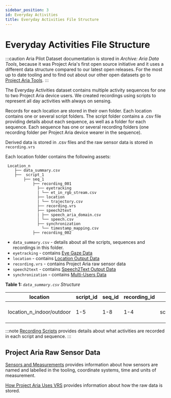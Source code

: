 ```yaml
---
sidebar_position: 3
id: Everyday Activities
title: Everyday Activities File Structure
---
```


# Everyday Activities File Structure

:::caution
Aria Pilot Dataset documentation is stored in *Archive: Aria Data Tools*, because it was Project Aria's first open source initiative and it uses a different data structure compared to our latest open releases.  For the most up to date tooling and to find out about our other open datasets go to [Project Aria Tools](https://facebookresearch.github.io/projectaria_tools/docs/intro).
:::

The Everyday Activities dataset contains multiple activity sequences for one to two Project Aria device users. We created recordings using scripts to represent all day activities with always on sensing.

Records for each location are stored in their own folder. Each location contains one or several script folders. The script folder contains a .csv file providing details about each sequence, as well as a folder for each sequence. Each sequence has one or several recording folders (one recording folder per Project Aria device wearer in the sequence).

Derived data is stored in .csv files and the raw sensor data is stored in `recording.vrs`

Each location folder contains the following assets:

```
 Location_n
    ├── data_summary.csv
    ├──  script_1
        ├── seq_1
            ├── recording_001
              ├── eyetracking
              | └── et_in_rgb_stream.csv
              ├── location
              | └── trajectory.csv
              ├── recording.vrs
              ├── speech2text
              | ├── speech_aria_domain.csv
              │ └── speech.csv
              ├── synchronization
                └── timestamp_mapping.csv
            ├── recording_002
```


* `data_summary.csv` - details about all the scripts, sequences and recordings in this folder.
* `eyetracking` - contains [Eye Gaze Data](/pilotdata/reprojected-gaze.mdx)
* `location` - contains [Location Output Data](/pilotdata/location-output.mdx)
* `recording.vrs` - contains Project Aria raw sensor data
* `speech2text` - contains [Speech2Text Output Data](/pilotdata/speech2text.mdx)
* `synchronization` - contains [Multi-Users Data](/pilotdata/timestamps.mdx)


**Table 1:** *`data_summary.csv` Structure*

|location |script_id |seq_id |recording_id |vrs |trajectory_file |eyetracking_file |speech2text_aria |speech2text_wav |synchronization |location_reference |contain_audio |stream_id |
|--- |--- |--- |--- |--- |--- |--- |--- |--- |--- |--- |--- |--- |
|location_n_indoor/outdoor |1-5 |1-8 |1-4 |script_n/seq_n/recording_n/recording.vrs |script_n/seq_n/recording_n/location/trajectory.csv |script_n/seq_n/recording_n/eyetracking/et_in_rgb_stream.csv |script_n/seq_n/recording_n/speech2text/speech_aria_domain.csv |script_n/seq_n/recording_n/speech2text/speech.csv |N/A if only one wearer |location_n_indoor/outdoor |TRUE/FALSE |Unique 15 digit number |

:::note
[Recording Scripts](/pilotdata/everyday/scripts.mdx) provides details about what activities are recorded in each script and sequence.
:::

## Project Aria Raw Sensor Data

[Sensors and Measurements](/sensors-measurements.mdx) provides information about how sensors are named and labelled in the tooling, coordinate systems, time and units of measurement.

[How Project Aria Uses VRS](/aria-vrs.mdx) provides information about how the raw data is stored.
